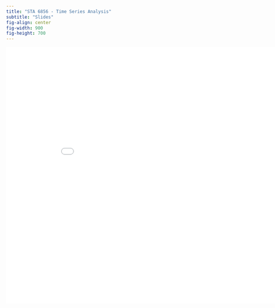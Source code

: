 ```yaml
---
title: "STA 6856 - Time Series Analysis"
subtitle: "Slides"
fig-align: center
fig-width: 900
fig-height: 700
---
```


![](assets/STA6856_Time_Series.pdf){width=900 height=700}
